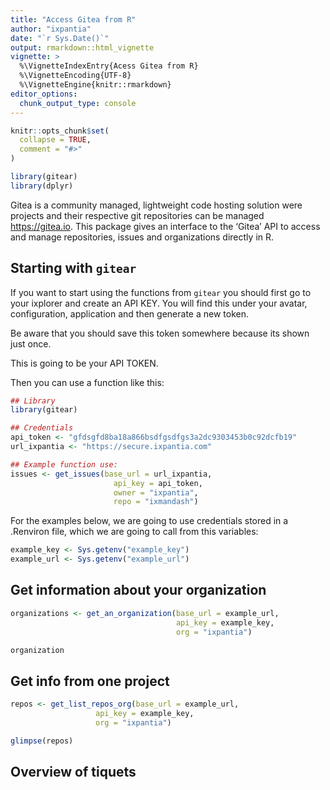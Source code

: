 ```yaml
---
title: "Access Gitea from R"
author: "ixpantia"
date: "`r Sys.Date()`"
output: rmarkdown::html_vignette
vignette: >
  %\VignetteIndexEntry{Acess Gitea from R}
  %\VignetteEncoding{UTF-8}
  %\VignetteEngine{knitr::rmarkdown}
editor_options: 
  chunk_output_type: console
---
```


```r
knitr::opts_chunk$set(
  collapse = TRUE,
  comment = "#>"
)

library(gitear)
library(dplyr)
```

Gitea is a community managed, lightweight code hosting solution  were projects
and their respective git repositories can be managed  <https://gitea.io>. This
package gives an interface to the 'Gitea' API to  access and manage
repositories, issues and organizations directly in R.

## Starting with `gitear`

If you want to start using the functions from `gitear` you should first go to
your ixplorer and create an API KEY. You will find this under your avatar,
configuration, application and then generate a new token.

Be aware that you should save this token somewhere because its shown just once.

This is going to be your API TOKEN.

Then you can use a function like this:

```r
## Library
library(gitear)

## Credentials
api_token <- "gfdsgfd8ba18a866bsdfgsdfgs3a2dc9303453b0c92dcfb19"
url_ixpantia <- "https://secure.ixpantia.com"

## Example function use:
issues <- get_issues(base_url = url_ixpantia,
                       api_key = api_token,
                       owner = "ixpantia",
                       repo = "ixmandash")
```

For the examples below, we are going to use credentials stored in a .Renviron
file, which we are going to call from this variables:

```r
example_key <- Sys.getenv("example_key")
example_url <- Sys.getenv("example_url")
```

## Get information about your organization

```r
organizations <- get_an_organization(base_url = example_url,
                                     api_key = example_key,
                                     org = "ixpantia") 

organization
```

## Get info from one project

```r
repos <- get_list_repos_org(base_url = example_url, 
                   api_key = example_key, 
                   org = "ixpantia")

glimpse(repos)
```

## Overview of tiquets
